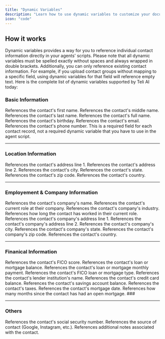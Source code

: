 ```yaml
---
title: "Dynamic Variables"
description: "Learn how to use dynamic variables to customize your documentation based on user input."
icon: "code"
---
```


## How it works

Dynamic variables provides a way for you to reference individual contact information directly in your agents' scripts. Please note that all dynamic variables must be spelled exactly without spaces and always wrapped in double brackets. Additionally, you can only reference existing contact information. For example, if you upload contact groups without mapping to a specific field, using dynamic variables for that field will reference empty text. Here is the complete list of dynamic variables supported by Teli AI today:

### **Basic Information**

<Expandable title="Basic Information" defaultOpen="true">
  <ResponseField name="{{first_name}}" type="text" default="John">
    References the contact's first name.
  </ResponseField>
  <ResponseField name="{{middle}}" type="text" default="Joe">
    References the contact's middle name.
  </ResponseField>
  <ResponseField name="{{last_name}}" type="text" default="Smith">
    References the contact's last name.
  </ResponseField>
  <ResponseField name="{{name}}" type="text" default="John Joe Smith">
    References the contact's full name.
  </ResponseField>
  <ResponseField name="{{birthday}}" type="date" default="01/01/1990">
    References the contact's birthday.
  </ResponseField>
  <ResponseField name="{{email}}" type="email" default="john@teli.ai">
    References the contact's email.
  </ResponseField>
  <ResponseField name="{{phone_number}}" type="+1[US Phone Number]" default="+11234567890" required="true">
    References the contact's phone number. This is a required field for each contact record, not a required dynamic variable that you have to use in the agent script.
  </ResponseField>
</Expandable>

---

### **Location Information**

<Expandable title="Location Information">
  <ResponseField name="{{address_line_1}}" type="text" default="123 Washington Street">
    References the contact's address line 1.
  </ResponseField>
  <ResponseField name="{{address_line_2}}" type="text" default="Apt 101">
    References the contact's address line 2.
  </ResponseField>
  <ResponseField name="{{city}}" type="text" default="New York">
    References the contact's city.
  </ResponseField>
  <ResponseField name="{{state}}" type="text" default="Arizona">
    References the contact's state.
  </ResponseField>
  <ResponseField name="{{zip_code}}" type="text" default="10000">
    References the contact's zip code.
  </ResponseField>
  <ResponseField name="{{country}}" type="text" default="United States">
    References the contact's country.
  </ResponseField>
</Expandable>

---

### **Employement & Company Information**

<Expandable title="Employment & Company Information">
  <ResponseField name="{{company_name}}" type="text" default="TELI AI, LLC.">
    References the contact's company's name.
  </ResponseField>
  <ResponseField name="{{company_position}}" type="text" default="CEO">
    References the contact's current role at their company.
  </ResponseField>
  <ResponseField name="{{company_industry}}" type="text" default="Technology">
    References the contact's company's industry.
  </ResponseField>
  <ResponseField name="{{years_worked}}" type="number" default="3">
    References how long the contact has worked in their current role.
  </ResponseField>
  <ResponseField name="{{company_address_line 1}}" type="text" default="123 Washington Street">
    References the contact's company's address line 1.
  </ResponseField>
  <ResponseField name="{{company_address_line 2}}" type="text" default="Suite 101">
    References the contact's company's address line 2.
  </ResponseField>
  <ResponseField name="{{company_city}}" type="text" default="Lansing">
    References the contact's company's city.
  </ResponseField>
  <ResponseField name="{{company_state}}" type="text" default="Michigan">
    References the contact's company's state.
  </ResponseField>
  <ResponseField name="{{company_zip_code}}" type="text" default="10000">
    References the contact's company's zip code.
  </ResponseField>
  <ResponseField name="{{company_country}}" type="text" default="United States">
    References the contact's country.
  </ResponseField>
</Expandable>

---

### **Finanical Information**

<Expandable title="Financial Information">
  <ResponseField name="{{FICO_score}}" type="text" default="800">
    References the contact's FICO score.
  </ResponseField>
  <ResponseField name="{{loan_balance}}" type="text" default="$0">
    References the contact's loan or mortgage balance.
  </ResponseField>
  <ResponseField name="{{loan_monthly_payment}}" type="text" default="$0">
    References the contact's loan or mortgage monthly payment.
  </ResponseField>
  <ResponseField name="{{loan_type}}" type="text" default="Conventional Loan">
    References the contact's FICO loan or mortgage type.
  </ResponseField>
  <ResponseField name="{{lender_name}}" type="text" default="Bank of Teli">
    References the contact's lender institution's name.
  </ResponseField>
  <ResponseField name="{{cc_balance}}" type="text" default="0">
    References the contact's credit card balance.
  </ResponseField>
  <ResponseField name="{{savings}}" type="text" default="99999">
    References the contact's savings account balance.
  </ResponseField>
  <ResponseField name="{{tax}}" type="text" default="999">
    References the contact's taxes.
  </ResponseField>
  <ResponseField name="{{mortgage date}}" type="date" default="01/01/1990">
    References the contact's mortgage date.
  </ResponseField>
  <ResponseField name="{{months_since_mtg_open}}" type="number" default="30">
    References how many months since the contact has had an open mortgage.
  </ResponseField>
  ### 
</Expandable>

---

### **Others**

<Expandable title="Employment & Company Information">
  <ResponseField name="{{sso}}" type="text" default="000-00-0000">
    References the contact's social security number.
  </ResponseField>
  <ResponseField name="{{lead_source}}" type="text" default="Instagram">
    References the source of contact (Google, Instagram, etc.).
  </ResponseField>
  <ResponseField name="{{notes}}" type="text" default="custom notes">
    References additional notes associated with the contact.
  </ResponseField>
</Expandable>